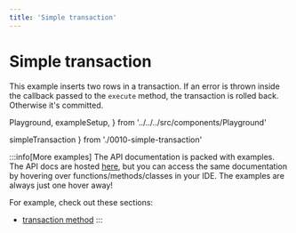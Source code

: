 ```yaml
---
title: 'Simple transaction'
---
```


# Simple transaction

This example inserts two rows in a transaction. If an error is thrown inside
the callback passed to the `execute` method, the transaction is rolled back.
Otherwise it's committed.

  Playground,
  exampleSetup,
} from '../../../src/components/Playground'

  simpleTransaction
} from './0010-simple-transaction'

<div style={{ marginBottom: '1em' }}>
  <Playground code={simpleTransaction} setupCode={exampleSetup} />
</div>

:::info[More examples]
The API documentation is packed with examples. The API docs are hosted [here](https://kysely-org.github.io/kysely-apidoc/),
but you can access the same documentation by hovering over functions/methods/classes in your IDE. The examples are always
just one hover away!

For example, check out these sections:
 - [transaction method](https://kysely-org.github.io/kysely-apidoc/classes/Kysely.html#transaction)
:::
